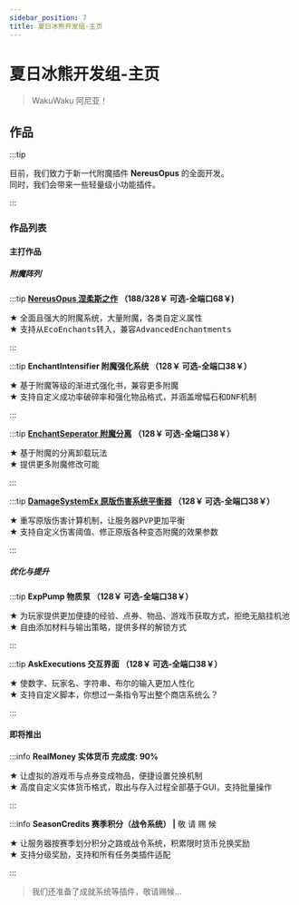```yaml
---
sidebar_position: 7
title: 夏日冰熊开发组-主页
---
```


# 夏日冰熊开发组-主页
> WakuWaku 阿尼亚！

## 作品
:::tip

目前，我们致力于新一代附魔插件 **NereusOpus** 的全面开发。<br/>
同时，我们会带来一些轻量级小功能插件。

:::
### 作品列表
#### 主打作品
##### 附魔阵列
:::tip **[NereusOpus 涅柔斯之作](nereusopus/) （188/328￥ 可选-全端口68￥)**

★ <samp>全面且强大的附魔系统，大量附魔，各类自定义属性</samp><br/>
★ <samp>支持从EcoEnchants转入，兼容AdvancedEnchantments</samp>

:::

:::tip **EnchantIntensifier 附魔强化系统 （128￥ 可选-全端口38￥）**

★ <samp>基于附魔等级的渐进式强化书，兼容更多附魔</samp><br/>
★ <samp>支持自定义成功率破碎率和强化物品格式，并涵盖增幅石和DNF机制</samp>

:::

:::tip **[EnchantSeperator 附魔分离](enchantseparator/) （128￥ 可选-全端口38￥）**

★ <samp>基于附魔的分离卸载玩法</samp><br/>
★ <samp>提供更多附魔修改可能</samp>

:::

:::tip **[DamageSystemEx 原版伤害系统平衡器](damagesystemex/) （128￥ 可选-全端口38￥）**

★ <samp>重写原版伤害计算机制，让服务器PVP更加平衡</samp><br/>
★ <samp>支持自定义伤害阈值、修正原版各种变态附魔的效果参数</samp>

:::

##### 优化与提升

:::tip **ExpPump 物质泵 （128￥ 可选-全端口38￥）**

★ <samp>为玩家提供更加便捷的经验、点券、物品、游戏币获取方式，拒绝无脑挂机池</samp><br/>
★ <samp>自由添加材料与输出策略，提供多样的解锁方式</samp>

:::

:::tip **AskExecutions 交互界面 （128￥ 可选-全端口38￥）**

★ <samp>使数字、玩家名、字符串、布尔的输入更加人性化</samp><br/>
★ <samp>支持自定义脚本，你想过一条指令写出整个商店系统么？</samp>

:::


#### 即将推出
:::info **RealMoney 实体货币 完成度: 90%**

★ 让虚拟的游戏币与点券变成物品，便捷设置兑换机制<br/>
★ 高度自定义实体货币格式，取出与存入过程全部基于GUI，支持批量操作

:::

:::info **SeasonCredits 赛季积分（战令系统） |** 敬 请 赐 候

★ 让服务器按赛季划分积分之路或战令系统，积累限时货币兑换奖励<br/>
★ 支持分级奖励，支持和所有任务类插件适配

:::

> 我们还准备了成就系统等插件，敬请赐候...
